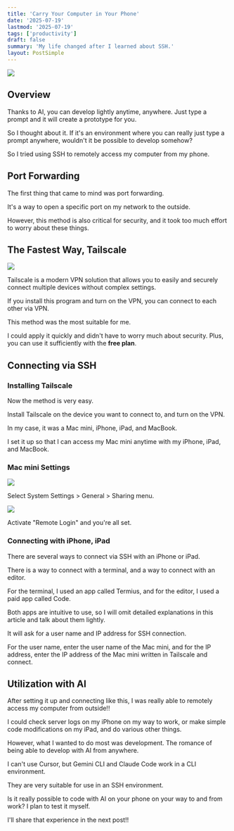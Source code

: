 ```yaml
---
title: 'Carry Your Computer in Your Phone'
date: '2025-07-19'
lastmod: '2025-07-19'
tags: ['productivity']
draft: false
summary: 'My life changed after I learned about SSH.'
layout: PostSimple
---
```


![](/static/images/home-ssh/1.png)

## Overview

Thanks to AI, you can develop lightly anytime, anywhere.
Just type a prompt and it will create a prototype for you.

So I thought about it.
If it's an environment where you can really just type a prompt anywhere,
wouldn't it be possible to develop somehow?

So I tried using SSH to remotely access my computer from my phone.

## Port Forwarding

The first thing that came to mind was port forwarding.

It's a way to open a specific port on my network to the outside.

However, this method is also critical for security,
and it took too much effort to worry about these things.

## The Fastest Way, Tailscale

![](/static/images/home-ssh/2.png)

Tailscale is a modern VPN solution that allows you to easily and securely connect multiple devices without complex settings.

If you install this program and turn on the VPN,
you can connect to each other via VPN.

This method was the most suitable for me.

I could apply it quickly and didn't have to worry much about security.
Plus, you can use it sufficiently with the **free plan**.

## Connecting via SSH

### Installing Tailscale

Now the method is very easy.

Install Tailscale on the device you want to connect to,
and turn on the VPN.

In my case, it was a Mac mini, iPhone, iPad, and MacBook.

I set it up so that I can access my Mac mini anytime with my iPhone, iPad, and MacBook.

### Mac mini Settings

![](/static/images/home-ssh/3.png)

Select System Settings > General > Sharing menu.

![](/static/images/home-ssh/4.png)

Activate "Remote Login" and you're all set.

### Connecting with iPhone, iPad

There are several ways to connect via SSH with an iPhone or iPad.

There is a way to connect with a terminal,
and a way to connect with an editor.

For the terminal, I used an app called Termius,
and for the editor, I used a paid app called Code.

Both apps are intuitive to use,
so I will omit detailed explanations in this article and talk about them lightly.

It will ask for a user name and IP address for SSH connection.

For the user name, enter the user name of the Mac mini,
and for the IP address, enter the IP address of the Mac mini written in Tailscale and connect.

## Utilization with AI

After setting it up and connecting like this,
I was really able to remotely access my computer from outside!!

I could check server logs on my iPhone on my way to work,
or make simple code modifications on my iPad,
and do various other things.

However, what I wanted to do most was development.
The romance of being able to develop with AI from anywhere.

I can't use Cursor,
but Gemini CLI and Claude Code work in a CLI environment.

They are very suitable for use in an SSH environment.

Is it really possible to code with AI on your phone on your way to and from work?
I plan to test it myself.

I'll share that experience in the next post!!
